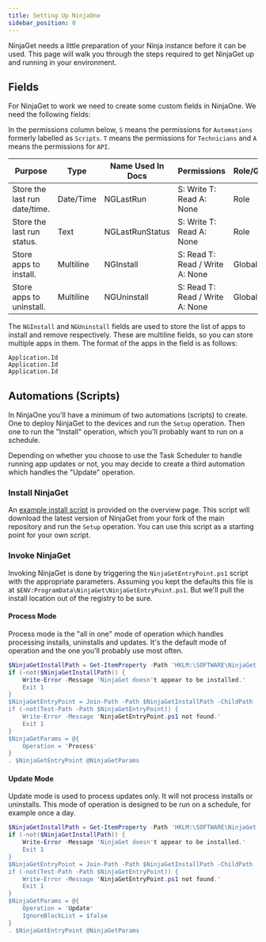 ```yaml
---
title: Setting Up NinjaOne
sidebar_position: 0
---
```


NinjaGet needs a little preparation of your Ninja instance before it can be used. This page will walk you through the steps required to get NinjaGet up and running in your environment.

## Fields

For NinjaGet to work we need to create some custom fields in NinjaOne. We need the following fields:

In the permissions column below, `S` means the permissions for `Automations` formerly labelled as `Scripts`. `T` means the permissions for `Technicians` and `A` means the permissions for `API`.

| Purpose                       | Type       | Name Used In Docs | Permissions                         | Role/Global | Definition Scopes       | 
| ----------------------------- | ---------- | ----------------- | ----------------------------------- | ----------- | ----------------------- |
| Store the last run date/time. | Date/Time  | NGLastRun         | S: Write T: Read A: None        | Role        | N/A                     |
| Store the last run status.    | Text       | NGLastRunStatus   | S: Write T: Read A: None        | Role        | N/A                     |
| Store apps to install.        | Multiline  | NGInstall         | S: Read T: Read / Write A: None | Global      | Organisation + Location |
| Store apps to uninstall.      | Multiline  | NGUninstall       | S: Read T: Read / Write A: None | Global      | Organisation + Location |

The `NGInstall` and `NGUninstall` fields are used to store the list of apps to install and remove respectively. These are multiline fields, so you can store multiple apps in them. The format of the apps in the field is as follows:

```text
Application.Id
Application.Id
Application.Id
```

## Automations (Scripts)

In NinjaOne you'll have a minimum of two automations (scripts) to create. One to deploy NinjaGet to the devices and run the `Setup` operation. Then one to run the "Install" operation, which you'll probably want to run on a schedule.

Depending on whether you choose to use the Task Scheduler to handle running app updates or not, you may decide to create a third automation which handles the "Update" operation.

### Install NinjaGet

An [example install script](../index.mdx#example-install-script) is provided on the overview page. This script will download the latest version of NinjaGet from your fork of the main repository and run the `Setup` operation. You can use this script as a starting point for your own script.

### Invoke NinjaGet

Invoking NinjaGet is done by triggering the `NinjaGetEntryPoint.ps1` script with the appropriate parameters. Assuming you kept the defaults this file is at `$ENV:ProgramData\NinjaGet\NinjaGetEntryPoint.ps1`. But we'll pull the install location out of the registry to be sure.

#### Process Mode

Process mode is the "all in one" mode of operation which handles processing installs, uninstalls and updates. It's the default mode of operation and the one you'll probably use most often.

```powershell
$NinjaGetInstallPath = Get-ItemProperty -Path 'HKLM:\SOFTWARE\NinjaGet' -Name 'InstallPath' | Select-Object -ExpandProperty 'InstallPath'
if (-not($NinjaGetInstallPath)) {
    Write-Error -Message 'NinjaGet doesn't appear to be installed.'
    Exit 1
}
$NinjaGetEntryPoint = Join-Path -Path $NinjaGetInstallPath -ChildPath 'NinjaGetEntryPoint.ps1'
if (-not(Test-Path -Path $NinjaGetEntryPoint)) {
    Write-Error -Message 'NinjaGetEntryPoint.ps1 not found.'
    Exit 1
}
$NinjaGetParams = @{
    Operation = 'Process'
}
. $NinjaGetEntryPoint @NinjaGetParams
```

#### Update Mode

Update mode is used to process updates only. It will not process installs or uninstalls. This mode of operation is designed to be run on a schedule, for example once a day.

```powershell
$NinjaGetInstallPath = Get-ItemProperty -Path 'HKLM:\SOFTWARE\NinjaGet' -Name 'InstallPath' | Select-Object -ExpandProperty 'InstallPath'
if (-not($NinjaGetInstallPath)) {
    Write-Error -Message 'NinjaGet doesn't appear to be installed.'
    Exit 1
}
$NinjaGetEntryPoint = Join-Path -Path $NinjaGetInstallPath -ChildPath 'NinjaGetEntryPoint.ps1'
if (-not(Test-Path -Path $NinjaGetEntryPoint)) {
    Write-Error -Message 'NinjaGetEntryPoint.ps1 not found.'
    Exit 1
}
$NinjaGetParams = @{
    Operation = 'Update'
    IgnoreBlockList = $false
}
. $NinjaGetEntryPoint @NinjaGetParams
```
